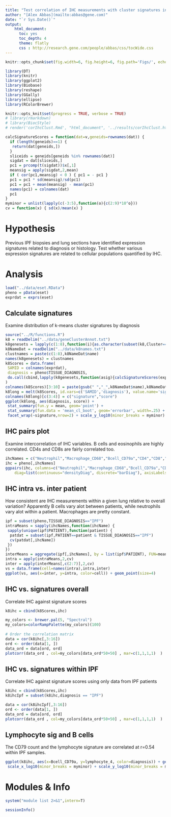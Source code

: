 ```yaml
---
title: "Test correlation of IHC measurements with cluster signatures in IPF core samples"
author: "[Alex Abbas](mailto:abbas@gene.com)"
date: "`r Sys.Date()`"
output:
    html_document:
      toc: yes
      toc_depth: 4
      theme: flatly
      css : http://research.gene.com/people/abbas/css/tocWide.css
---
```


```r
knitr::opts_chunk$set(fig.width=6, fig.height=6, fig.path='Figs/', echo=F, warning=FALSE, message=FALSE, include=T)
```

```r
library(DT)
library(knitr)
library(ggplot2)
library(Biobase)
library(reshape)
library(GGally)
library(ellipse)
library(RColorBrewer)
```

```r
knitr::opts_knit$set(progress = TRUE, verbose = TRUE)
# library(rmarkdown)
# library(BiocStyle)
# render('corIhcClust.Rmd', "html_document", '../results/corIhcClust.html')
```

```r
calcSignatureScores = function(dat=v,geneids=rownames(dat)) {
  if (length(geneids)==1) {
   return(dat[geneids,])
  }
  sliceids = geneids[geneids %in% rownames(dat)]
  sigdat = dat[sliceids,]
  pc1 = prcomp(t(sigdat))$x[,1]
  meansig = apply(sigdat,2,mean)
  if ( cor(pc1,meansig) < 0 ) { pc1 = - pc1 }
  pc1 = pc1 * sd(meansig)/sd(pc1)
  pc1 = pc1 + mean(meansig) - mean(pc1)
  names(pc1) = colnames(dat)
  pc1
}
myminor = unlist(lapply(c(-3:5),function(o){c(2:9)*10^o}))
cv = function(x) { sd(x)/mean(x) }

```

Hypothesis
===
Previous IPF biopsies and lung sections have identified expression signatures related to diagnosis or histology. Test whether various expression signatures are related to cellular populations quantified by IHC.

Analysis
========
```r
load("../data/eset.RData")
pheno = pData(eset)
exprdat = exprs(eset)
```

Calculate signatures
-------------
Examine distribution of k-means cluster signatures by diagnosis
```r
source("../R/functions.R")
k8 = readDelim("../data/geneClusterAnnot.txt")
k8genesets = lapply(c(1:8),function(i){as.character(subset(k8,Cluster==i)$ID)})
k8NameDat = readDelim("../data/k8names.txt")
clustnames = paste(c(1:8),k8NameDat$name)
names(k8genesets) = clustnames
k8Scores = data.frame(
 SAMID = colnames(exprdat),
 diagnosis = pheno$TISSUE_DIAGNOSIS,
 do.call(cbind,lapply(k8genesets,function(asig){calcSignatureScores(exprdat,asig)}))
)
colnames(k8Scores)[3:10] = paste(gsub(" ","_",k8NameDat$name),k8NameDat$i,sep="_")
k8long = melt(k8Scores, id.vars=c('SAMID','diagnosis'), value.name='signature')
colnames(k8long)[c(3:4)] = c("signature","score")
ggplot(k8long, aes(diagnosis, score)) + 
 stat_summary(fun.y = mean, geom='point') + 
 stat_summary(fun.data = 'mean_cl_boot', geom='errorbar', width=.25) + 
 facet_wrap(~signature,nrow=2) + scale_y_log10(minor_breaks = myminor)
```

IHC pairs plot
-------------
Examine intercorrelation of IHC variables. B cells and eosinophils are highly correlated. CD4s and CD8s are fairly correlated too.
```r
ihcNames = c("Neutrophil","Macrophage_CD68","Bcell_CD79a","CD4","CD8","Eosinophils")
ihc = pheno[,ihcNames]
ggpairs(ihc, columns=c("Neutrophil","Macrophage_CD68","Bcell_CD79a","CD4","CD8","Eosinophils"),
    diag=list(continuous="densityDiag", discrete="barDiag"), axisLabels="show")
```

IHC intra vs. inter patient
-------------
How consistent are IHC measurements within a given lung relative to overall variation? Apparently B cells vary alot between patients, while neutrophils vary alot within a patient. Macrophages are pretty constant.

```r
ipf = subset(pheno,TISSUE_DIAGNOSIS=="IPF")
intraMeans = sapply(ihcNames,function(ihcName) {
 sapply(unique(ipf$PATIENT),function(patient) {
  patdat = subset(ipf,PATIENT==patient & TISSUE_DIAGNOSIS=="IPF")
  cv(patdat[,ihcName])
 })
})
interMeans = aggregate(ipf[,ihcNames], by = list(ipf$PATIENT), FUN=mean)
intra = apply(intraMeans,2,cv)
inter = apply(interMeans[,c(2:7)],2,cv)
vs = data.frame(cell=names(intra),intra,inter)
ggplot(vs, aes(x=inter, y=intra, color=cell)) + geom_point(size=4)
```

IHC vs. signatures overall
-------------
Correlate IHC against signature scores
```r
k8ihc = cbind(k8Scores,ihc)

my_colors <- brewer.pal(5, "Spectral")
my_colors=colorRampPalette(my_colors)(100)
 
# Order the correlation matrix
data = cor(k8ihc[,3:16])
ord <- order(data[1, ])
data_ord = data[ord, ord]
plotcorr(data_ord , col=my_colors[data_ord*50+50] , mar=c(1,1,1,1)  )
```

IHC vs. signatures within IPF
-------------
Correlate IHC against signature scores using only data from IPF patients
```r
k8ihc = cbind(k8Scores,ihc)
k8ihcIpf = subset(k8ihc,diagnosis == "IPF")

data = cor(k8ihcIpf[,3:16])
ord <- order(data[1, ])
data_ord = data[ord, ord]
plotcorr(data_ord , col=my_colors[data_ord*50+50] , mar=c(1,1,1,1)  )
```

Lymphocyte sig and B cells
-------------
The CD79 count and the lymphocyte signature are correlated at r=0.54 within IPF samples.

```r
ggplot(k8ihc, aes(x=Bcell_CD79a, y=lymphocyte_4, color=diagnosis)) + geom_point(shape=1,size=3) + geom_smooth(method=lm) +
 scale_x_log10(minor_breaks = myminor) + scale_y_log10(minor_breaks = myminor)
```


Modules & Info
==============
```r
system("module list 2>&1",intern=T)
```

```r
sessionInfo()
```




